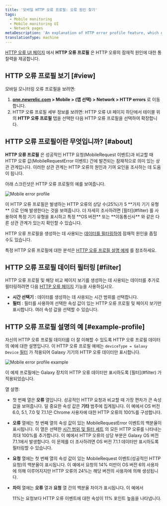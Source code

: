 ```yaml
---
title: '모바일 HTTP 오류 프로필: 오류 원인 찾기'
tags:
  - Mobile monitoring
  - Mobile monitoring UI
  - Network pages
metaDescription: 'An explanation of HTTP error profile feature, which gives you insight about your HTTP errors.'
translationType: machine
---
```




[HTTP 오류 UI 페이지](/docs/mobile-monitoring/mobile-monitoring-ui/network-pages/http-errors-network-failure-analysis) 에서 **HTTP 오류 프로필** 은 HTTP 오류의 잠재적 원인에 대한 통찰력을 제공합니다.

## HTTP 오류 프로필 보기 [#view]

모바일 모니터링 오류 프로필을 보려면:

1. **[one.newrelic.com](https://one.newrelic.com) > Mobile > (앱 선택) > Network > HTTP errors** 로 이동합니다.
2. HTTP 오류 프로필 세부 정보를 보려면: HTTP 오류 UI 페이지 하단에서 테이블 위의 **HTTP 오류 프로필** 탭을 선택한 다음 HTTP 오류 프로필을 선택하여 확장합니다.

## HTTP 오류 프로필이란 무엇입니까? [#about]

**HTTP 오류 프로필** 은 성공적인 HTTP 요청(MobileRequest 이벤트)과 비교할 때 HTTP 오류 값(MobileRequestError 이벤트) 간에 발견되는 잠재적으로 의미 있는 상관 관계입니다. 이러한 상관 관계는 HTTP 오류의 원인과 기여 요인을 조사하는 데 도움이 됩니다.

아래 스크린샷은 HTTP 오류 프로필의 예를 보여줍니다.

<img
  title="Mobile error profile"
  alt="Mobile error profile"
  src={mobileErrorProfileDevicetype}
/>

<figcaption>
  이 HTTP 오류 프로필은 발생하는 HTTP 오류의 상당 수(25%)가 5 **가지 기기 유형** 으로 인해 발생한다는 것을 보여줍니다. 더 자세히 조사하려면 [필터](#filter) 를 사용하여 특정 기기 유형을 표시하고 특정 **OS 버전** 또는 **이동통신사** 와 같은 다른 상관 관계가 있는지 확인할 수 있습니다.
</figcaption>

HTTP 오류 프로필을 생성하는 데 사용되는 [데이터를 필터링하여](#filter) 잠재적 원인을 좁힐 수도 있습니다.

특정 HTTP 오류 프로필에 대한 분석은 [HTTP 오류 프로필 설명 예제](#example-profile) 를 참조하세요.

## HTTP 오류 프로필 데이터 필터링 [#filter]

HTTP 오류 프로필 및 해당 비교 페이지 보기를 생성하는 데 사용되는 데이터를 추가로 필터링하려면 다음 [HTTP 오류 페이지](docs/mobile-monitoring/mobile-monitoring-ui/network-pages/http-errors-network-failure-analysis#group-sort-filters) 기능을 사용하십시오.

* **시간 선택기** : 데이터를 생성하는 데 사용되는 시간 범위를 선택합니다.
* **필터** : 필터를 사용하여 선택한 속성 값이 있는 HTTP 오류 프로필 및 페이지 보기만 표시합니다. 여러 속성 값을 선택할 수 있습니다.

## HTTP 오류 프로필 설명의 예 [#example-profile]

자신의 HTTP 오류 프로필 데이터를 더 잘 이해할 수 있도록 HTTP 오류 프로필 데이터의 예에 대한 설명입니다. 이 HTTP 오류 프로필 예에는 `deviceType = Galaxy Device` [필터](#filter) 가 적용되어 Galaxy 기기의 HTTP 오류 데이터만 표시합니다.

<img
  title="Mobile error profile example"
  alt="Mobile error profile example"
  src={mobileErrorProfileExample0}
/>

<figcaption>
  이 예제 프로필에는 Galaxy 장치의 HTTP 오류 데이터만 표시하도록 [필터](#filter) 가 적용되었습니다.
</figcaption>

열 설명:

* 첫 번째 열은 **오류** 열입니다. 성공적인 HTTP 요청과 비교할 때 가장 편차가 큰 속성 값을 보여줍니다. 덜 중요한 속성 값은 **기타** 범주에 집계됩니다. 이 예에서 OS 버전 6.0, 5.1, 7.0 및 7.1.1은 Chrome 사용자에 대한 HTTP 오류의 100%를 구성합니다.

* **오류** 열에는 첫 번째 열의 속성 값이 있는 MobileRequestError 이벤트의 백분율이 표시됩니다. 이 열은 선택한 [시간 범위 및 필터 세트](#filter) 의 모든 HTTP 오류를 나타내는 최대 100%를 추가합니다. 이 예에서 HTTP 오류의 상당 부분은 Galaxy OS 버전 7.1.1에서 발생합니다. 이 문제를 더 조사하려면 OS 버전 7.1.1 데이터만 표시하도록 필터링할 수 있습니다.

* **요청** 열에는 첫 번째 열의 속성 값이 있는 MobileRequest 이벤트(성공적인 HTTP 요청)의 백분율이 표시됩니다. 이 예에서 요청의 14% 미만이 OS 버전 6의 사용자에 의해 이루어지지만 HTTP 오류의 24%는 해당 버전의 사용자에 의해 생성됩니다.

* **차이** 열에는 **오류** 열과 **요청** 열 간의 백분율 차이가 표시됩니다. 이 예에서

  <Icon name="nr-caret-up"/>

  11%는 요청보다 HTTP 오류 이벤트에 대한 속성이 11% 포인트 높음을 나타냅니다.